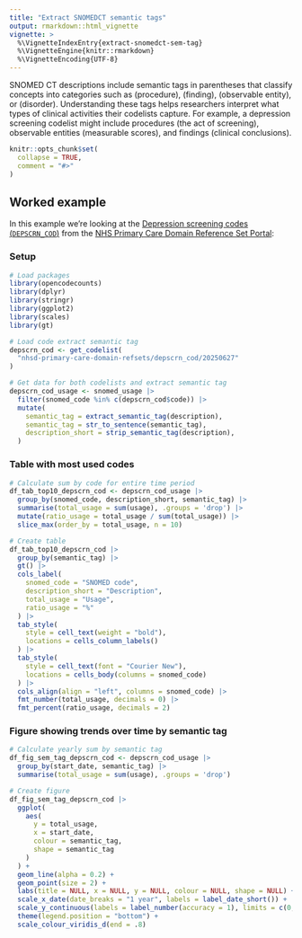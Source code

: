 ```yaml
---
title: "Extract SNOMEDCT semantic tags"
output: rmarkdown::html_vignette
vignette: >
  %\VignetteIndexEntry{extract-snomedct-sem-tag}
  %\VignetteEngine{knitr::rmarkdown}
  %\VignetteEncoding{UTF-8}
---
```


SNOMED CT descriptions include semantic tags in parentheses that classify concepts into categories such as (procedure), (finding), (observable entity), or (disorder). 
Understanding these tags helps researchers interpret what types of clinical activities their codelists capture.
For example, a depression screening codelist might include procedures (the act of screening), observable entities (measurable scores), and findings (clinical conclusions).

```r
knitr::opts_chunk$set(
  collapse = TRUE,
  comment = "#>"
)
```

## Worked example
In this example we're looking at the 
[Depression screening codes (`DEPSCRN_COD`)](https://www.opencodelists.org/codelist/nhsd-primary-care-domain-refsets/depscrn_cod/20250627/) from the [NHS Primary Care Domain Reference Set Portal](https://digital.nhs.uk/data-and-information/data-collections-and-data-sets/data-collections/quality-and-outcomes-framework-qof/quality-and-outcome-framework-qof-business-rules/primary-care-domain-reference-set-portal):

### Setup

```r
# Load packages
library(opencodecounts)
library(dplyr)
library(stringr)
library(ggplot2)
library(scales)
library(gt)
```

```r
# Load code extract semantic tag
depscrn_cod <- get_codelist(
  "nhsd-primary-care-domain-refsets/depscrn_cod/20250627"
)

# Get data for both codelists and extract semantic tag
depscrn_cod_usage <- snomed_usage |>
  filter(snomed_code %in% c(depscrn_cod$code)) |>
  mutate(
    semantic_tag = extract_semantic_tag(description),
    semantic_tag = str_to_sentence(semantic_tag),
    description_short = strip_semantic_tag(description),
  )
```

### Table with most used codes

```r
# Calculate sum by code for entire time period
df_tab_top10_depscrn_cod <- depscrn_cod_usage |>
  group_by(snomed_code, description_short, semantic_tag) |>
  summarise(total_usage = sum(usage), .groups = 'drop') |>
  mutate(ratio_usage = total_usage / sum(total_usage)) |> 
  slice_max(order_by = total_usage, n = 10)

# Create table
df_tab_top10_depscrn_cod |>
  group_by(semantic_tag) |>
  gt() |>
  cols_label(
    snomed_code = "SNOMED code",
    description_short = "Description",
    total_usage = "Usage",
    ratio_usage = "%"
  ) |>
  tab_style(
    style = cell_text(weight = "bold"),
    locations = cells_column_labels()
  ) |>
  tab_style(
    style = cell_text(font = "Courier New"),
    locations = cells_body(columns = snomed_code)
  ) |>
  cols_align(align = "left", columns = snomed_code) |>
  fmt_number(total_usage, decimals = 0) |>
  fmt_percent(ratio_usage, decimals = 2)
```

### Figure showing trends over time by semantic tag

```r
# Calculate yearly sum by semantic tag
df_fig_sem_tag_depscrn_cod <- depscrn_cod_usage |>
  group_by(start_date, semantic_tag) |>
  summarise(total_usage = sum(usage), .groups = 'drop')

# Create figure
df_fig_sem_tag_depscrn_cod |>
  ggplot(
    aes(
      y = total_usage,
      x = start_date,
      colour = semantic_tag,
      shape = semantic_tag
    )
  ) +
  geom_line(alpha = 0.2) +
  geom_point(size = 2) +
  labs(title = NULL, x = NULL, y = NULL, colour = NULL, shape = NULL) +
  scale_x_date(date_breaks = "1 year", labels = label_date_short()) +
  scale_y_continuous(labels = label_number(accuracy = 1), limits = c(0, NA)) +
  theme(legend.position = "bottom") +
  scale_colour_viridis_d(end = .8)
```